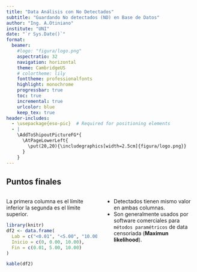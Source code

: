 ```yaml
---
title: "Data Análisis con No Detectados"
subtitle: "Guardando No detectados (ND) en Base de Datos"
author: "Ing. A.Otiniano"
institute: "UNI"
date: "`r Sys.Date()`"
format: 
  beamer: 
    #logo: "figura/logo.png"
    aspectratio: 32
    navigation: horizontal
    theme: CambridgeUS   
    # colortheme: lily
    fonttheme: professionalfonts
    highlight: monochrome
    progressbar: true
    toc: true
    incremental: true
    urlcolor: blue
    keep_tex: true
header-includes:
  - \usepackage{eso-pic}  # Required for positioning elements
  - |
    \AddToShipoutPictureFG*{
      \AtPageLowerLeft{
        \put(20,20){\includegraphics[width=2.5cm]{figura/logo.png}} 
      }
    }
---
```


## Puntos finales

:::: {.columns}
::: {.column width="50%"}
La primera columna es el límite inferior la segunda es el límite superior.

```r
library(knitr)
df2 <- data.frame(
  Lab = c("<0.01", "<5.00", "10.00"),
  Inicio = c(0, 0.00, 10.00),
  Fin = c(0.01, 5.00, 10.00)
)

kable(df2)
```

:::

::: {.column width="50%"}
- Detectados tienen mismo valor en ambas columnas.
- Son generalmente usados por software comerciales para `métodos paramétricos` de data censoriada (**Maximun likelihood**).
:::

::::

